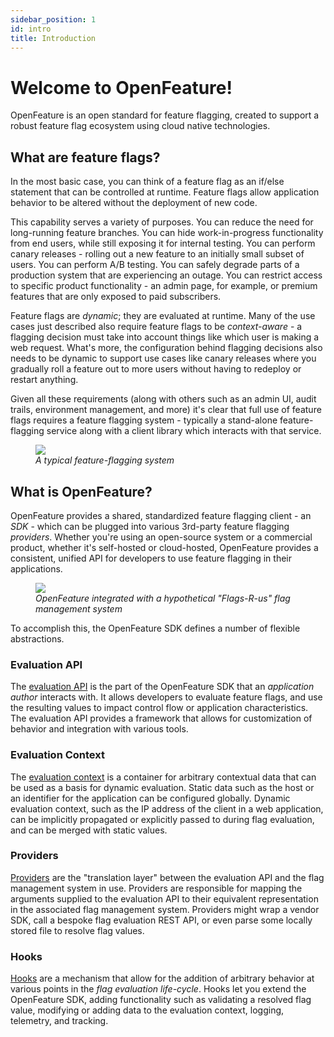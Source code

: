 ```yaml
---
sidebar_position: 1
id: intro
title: Introduction
---
```


# Welcome to OpenFeature!

OpenFeature is an open standard for feature flagging, created to support a robust feature flag ecosystem using cloud native technologies.

## What are feature flags?

In the most basic case, you can think of a feature flag as an if/else statement that can be controlled at runtime. Feature flags allow application behavior to be altered without the deployment of new code.

This capability serves a variety of purposes. You can reduce the need for long-running feature branches. You can hide work-in-progress functionality from end users, while still exposing it for internal testing. You can perform canary releases - rolling out a new feature to an initially small subset of users. You can perform A/B testing. You can safely degrade parts of a production system that are experiencing an outage. You can restrict access to specific product functionality - an admin page, for example, or premium features that are only exposed to paid subscribers.

Feature flags are _dynamic_; they are evaluated at runtime. Many of the use cases just described also require feature flags to be _context-aware_ - a flagging decision must take into account things like which user is making a web request. What's more, the configuration behind flagging decisions also needs to be dynamic to support use cases like canary releases where you gradually roll a feature out to more users without having to redeploy or restart anything.

Given all these requirements (along with others such as an admin UI, audit trails, environment management, and more) it's clear that full use of feature flags requires a feature flagging system - typically a stand-alone feature-flagging service along with a client library which interacts with that service.

<figure>
  <img src={require('@site/static/img/docs/reference/ff-service.png').default} />
  <figcaption>
    <i>A typical feature-flagging system</i>
  </figcaption>
</figure>

## What is OpenFeature?

OpenFeature provides a shared, standardized feature flagging client - an _SDK_ - which can be plugged into various 3rd-party feature flagging _providers_. Whether you're using an open-source system or a commercial product, whether it's self-hosted or cloud-hosted, OpenFeature provides a consistent, unified API for developers to use feature flagging in their applications.

<figure>
  <img src={require('@site/static/img/docs/reference/of-architecture.png').default} />
  <figcaption>
    <i>OpenFeature integrated with a hypothetical "Flags-R-us" flag management system</i>
  </figcaption>
</figure>

To accomplish this, the OpenFeature SDK defines a number of flexible abstractions.

### Evaluation API

The [evaluation API](./concepts/01-evaluation-api.mdx) is the part of the OpenFeature SDK that an _application author_ interacts with. It allows developers to evaluate feature flags, and use the resulting values to impact control flow or application characteristics. The evaluation API provides a framework that allows for customization of behavior and integration with various tools.

### Evaluation Context

The [evaluation context](./concepts/03-evaluation-context.mdx) is a container for arbitrary contextual data that can be used as a basis for dynamic evaluation. Static data such as the host or an identifier for the application can be configured globally. Dynamic evaluation context, such as the IP address of the client in a web application, can be implicitly propagated or explicitly passed to during flag evaluation, and can be merged with static values.

### Providers

[Providers](./concepts/02-provider.mdx) are the "translation layer" between the evaluation API and the flag management system in use. Providers are responsible for mapping the arguments supplied to the evaluation API to their equivalent representation in the associated flag management system. Providers might wrap a vendor SDK, call a bespoke flag evaluation REST API, or even parse some locally stored file to resolve flag values.

### Hooks

[Hooks](./concepts/04-hooks.mdx) are a mechanism that allow for the addition of arbitrary behavior at various points in the _flag evaluation life-cycle_. Hooks let you extend the OpenFeature SDK, adding functionality such as validating a resolved flag value, modifying or adding data to the evaluation context, logging, telemetry, and tracking.
